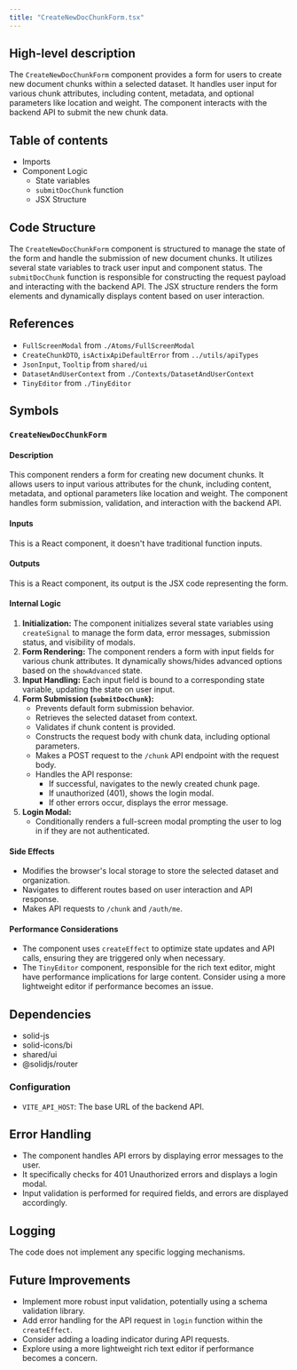 ```yaml
---
title: "CreateNewDocChunkForm.tsx"
---
```


## High-level description
The `CreateNewDocChunkForm` component provides a form for users to create new document chunks within a selected dataset. It handles user input for various chunk attributes, including content, metadata, and optional parameters like location and weight. The component interacts with the backend API to submit the new chunk data.

## Table of contents
- Imports
- Component Logic
    - State variables
    - `submitDocChunk` function
    - JSX Structure

## Code Structure
The `CreateNewDocChunkForm` component is structured to manage the state of the form and handle the submission of new document chunks. It utilizes several state variables to track user input and component status. The `submitDocChunk` function is responsible for constructing the request payload and interacting with the backend API. The JSX structure renders the form elements and dynamically displays content based on user interaction.

## References
- `FullScreenModal` from `./Atoms/FullScreenModal`
- `CreateChunkDTO`, `isActixApiDefaultError` from `../utils/apiTypes`
- `JsonInput`, `Tooltip` from `shared/ui`
- `DatasetAndUserContext` from `./Contexts/DatasetAndUserContext`
- `TinyEditor` from `./TinyEditor`

## Symbols

### `CreateNewDocChunkForm`
#### Description
This component renders a form for creating new document chunks. It allows users to input various attributes for the chunk, including content, metadata, and optional parameters like location and weight. The component handles form submission, validation, and interaction with the backend API.

#### Inputs
This is a React component, it doesn't have traditional function inputs.

#### Outputs
This is a React component, its output is the JSX code representing the form.

#### Internal Logic
1. **Initialization:** The component initializes several state variables using `createSignal` to manage the form data, error messages, submission status, and visibility of modals.
2. **Form Rendering:** The component renders a form with input fields for various chunk attributes. It dynamically shows/hides advanced options based on the `showAdvanced` state.
3. **Input Handling:** Each input field is bound to a corresponding state variable, updating the state on user input.
4. **Form Submission (`submitDocChunk`):**
   - Prevents default form submission behavior.
   - Retrieves the selected dataset from context.
   - Validates if chunk content is provided.
   - Constructs the request body with chunk data, including optional parameters.
   - Makes a POST request to the `/chunk` API endpoint with the request body.
   - Handles the API response:
     - If successful, navigates to the newly created chunk page.
     - If unauthorized (401), shows the login modal.
     - If other errors occur, displays the error message.
5. **Login Modal:**
   - Conditionally renders a full-screen modal prompting the user to log in if they are not authenticated.

#### Side Effects
- Modifies the browser's local storage to store the selected dataset and organization.
- Navigates to different routes based on user interaction and API response.
- Makes API requests to `/chunk` and `/auth/me`.

#### Performance Considerations
- The component uses `createEffect` to optimize state updates and API calls, ensuring they are triggered only when necessary.
- The `TinyEditor` component, responsible for the rich text editor, might have performance implications for large content. Consider using a more lightweight editor if performance becomes an issue.

## Dependencies
- solid-js
- solid-icons/bi
- shared/ui
- @solidjs/router

### Configuration
- `VITE_API_HOST`: The base URL of the backend API.

## Error Handling
- The component handles API errors by displaying error messages to the user.
- It specifically checks for 401 Unauthorized errors and displays a login modal.
- Input validation is performed for required fields, and errors are displayed accordingly.

## Logging
The code does not implement any specific logging mechanisms.

## Future Improvements
- Implement more robust input validation, potentially using a schema validation library.
- Add error handling for the API request in `login` function within the `createEffect`.
- Consider adding a loading indicator during API requests.
- Explore using a more lightweight rich text editor if performance becomes a concern.
